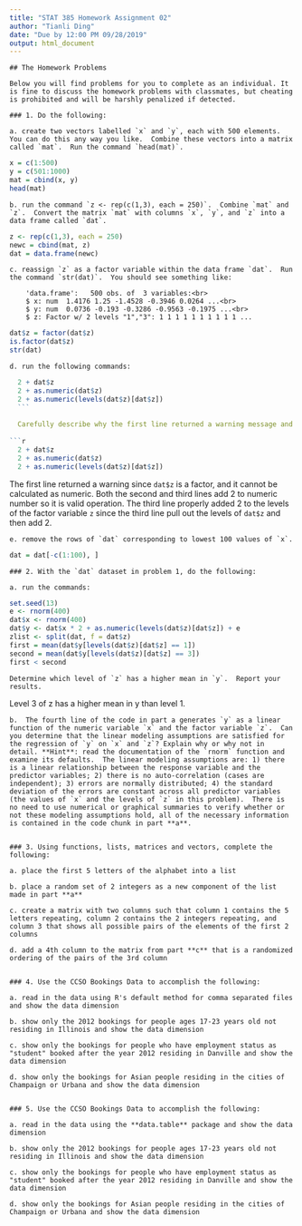 ```yaml
---
title: "STAT 385 Homework Assignment 02"
author: "Tianli Ding"
date: "Due by 12:00 PM 09/28/2019"
output: html_document
---
```

	
	## The Homework Problems
	
	Below you will find problems for you to complete as an individual. It is fine to discuss the homework problems with classmates, but cheating is prohibited and will be harshly penalized if detected.
	
	### 1. Do the following:
	
	a. create two vectors labelled `x` and `y`, each with 500 elements.  You can do this any way you like.  Combine these vectors into a matrix called `mat`.  Run the command `head(mat)`.
```r
x = c(1:500)
y = c(501:1000)
mat = cbind(x, y)
head(mat)
```
	
	b. run the command `z <- rep(c(1,3), each = 250)`.  Combine `mat` and `z`.  Convert the matrix `mat` with columns `x`, `y`, and `z` into a data frame called `dat`. 
	
```r
z <- rep(c(1,3), each = 250)
newc = cbind(mat, z)
dat = data.frame(newc)
```

	c. reassign `z` as a factor variable within the data frame `dat`.  Run the command `str(dat)`.  You should see something like:
	
	    'data.frame':	500 obs. of  3 variables:<br>
	    $ x: num  1.4176 1.25 -1.4528 -0.3946 0.0264 ...<br>
	    $ y: num  0.0736 -0.193 -0.3286 -0.9563 -0.1975 ...<br>
	    $ z: Factor w/ 2 levels "1","3": 1 1 1 1 1 1 1 1 1 1 ...
	
```r
dat$z = factor(dat$z)
is.factor(dat$z)
str(dat)
```
	
	d. run the following commands:
	
  ```r
	2 + dat$z
	2 + as.numeric(dat$z)
	2 + as.numeric(levels(dat$z)[dat$z])
	```
	
	Carefully describe why the first line returned a warning message and both the second and third lines did not.  Which of the three lines properly added 2 to the levels of the factor variable `z`? Why?
	
```r
	2 + dat$z 
	2 + as.numeric(dat$z)
	2 + as.numeric(levels(dat$z)[dat$z])
```
The first line returned a warning since `dat$z` is a factor, and it cannot be calculated as numeric. Both the second and third lines add 2 to numeric number so it is valid operation. The third line properly added 2 to the levels of the factor variable `z` since the third line pull out the levels of `dat$z` and then add 2.

	
	e. remove the rows of `dat` corresponding to lowest 100 values of `x`.  
```r
dat = dat[-c(1:100), ]
```
	
	
	### 2. With the `dat` dataset in problem 1, do the following:
	
	a. run the commands:
	
```r
set.seed(13)
e <- rnorm(400)
dat$x <- rnorm(400)
dat$y <- dat$x * 2 + as.numeric(levels(dat$z)[dat$z]) + e
zlist <- split(dat, f = dat$z)
first = mean(dat$y[levels(dat$z)[dat$z] == 1])
second = mean(dat$y[levels(dat$z)[dat$z] == 3])
first < second
```
	
	Determine which level of `z` has a higher mean in `y`.  Report your results.

Level 3 of z has a higher mean in y than level 1.

	b.  The fourth line of the code in part a generates `y` as a linear function of the numeric variable `x` and the factor variable `z`.  Can you determine that the linear modeling assumptions are satisfied for the regression of `y` on `x` and `z`? Explain why or why not in detail. **Hint**: read the documentation of the `rnorm` function and examine its defaults.  The linear modeling assumptions are: 1) there is a linear relationship between the response variable and the predictor variables; 2) there is no auto-correlation (cases are independent); 3) errors are normally distributed; 4) the standard deviation of the errors are constant across all predictor variables (the values of `x` and the levels of `z` in this problem).  There is no need to use numerical or graphical summaries to verify whether or not these modeling assumptions hold, all of the necessary information is contained in the code chunk in part **a**.
	
	
	### 3. Using functions, lists, matrices and vectors, complete the following:
	
	a. place the first 5 letters of the alphabet into a list
	
	b. place a random set of 2 integers as a new component of the list made in part **a**  
	
	c. create a matrix with two columns such that column 1 contains the 5 letters repeating, column 2 contains the 2 integers repeating, and column 3 that shows all possible pairs of the elements of the first 2 columns  
	
	d. add a 4th column to the matrix from part **c** that is a randomized ordering of the pairs of the 3rd column
	
	
	### 4. Use the CCSO Bookings Data to accomplish the following:
	
	a. read in the data using R's default method for comma separated files and show the data dimension
	
	b. show only the 2012 bookings for people ages 17-23 years old not residing in Illinois and show the data dimension
	
	c. show only the bookings for people who have employment status as "student" booked after the year 2012 residing in Danville and show the data dimension
	
	d. show only the bookings for Asian people residing in the cities of Champaign or Urbana and show the data dimension
	
	
	### 5. Use the CCSO Bookings Data to accomplish the following:
	
	a. read in the data using the **data.table** package and show the data dimension
	
	b. show only the 2012 bookings for people ages 17-23 years old not residing in Illinois and show the data dimension
	
	c. show only the bookings for people who have employment status as "student" booked after the year 2012 residing in Danville and show the data dimension
	
	d. show only the bookings for Asian people residing in the cities of Champaign or Urbana and show the data dimension
	